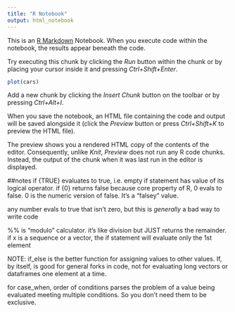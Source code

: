 ```yaml
---
title: "R Notebook"
output: html_notebook
---
```


This is an [R Markdown](http://rmarkdown.rstudio.com) Notebook. When you execute code within the notebook, the results appear beneath the code. 

Try executing this chunk by clicking the *Run* button within the chunk or by placing your cursor inside it and pressing *Ctrl+Shift+Enter*. 

```r
plot(cars)
```

Add a new chunk by clicking the *Insert Chunk* button on the toolbar or by pressing *Ctrl+Alt+I*.

When you save the notebook, an HTML file containing the code and output will be saved alongside it (click the *Preview* button or press *Ctrl+Shift+K* to preview the HTML file).

The preview shows you a rendered HTML copy of the contents of the editor. Consequently, unlike *Knit*, *Preview* does not run any R code chunks. Instead, the output of the chunk when it was last run in the editor is displayed.


##notes
if {TRUE} evaluates to true, i.e. empty if statement has value of its logical operator.
if {0} returns false because core property of R, 0 evals to false. 0 is the numeric version of false. It's a "falsey" value.

any number evals to true that isn't zero, but this is *generally* a bad way to write code

%% is "modulo" calculator. it's like division but JUST returns the remainder.
if x is a sequence or a vector, the if statement will evaluate only the 1st element

NOTE: if_else is the better function for assigning values to other values. If, by itself, is good for general forks in code, not for 
evaluating long vectors or dataframes one element at a time.

for case_when, order of conditions parses the problem of a value being evaluated meeting multiple conditions. So you don't need
them to be exclusive.
